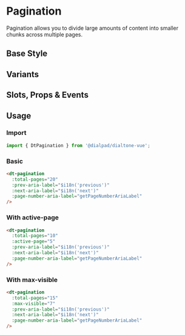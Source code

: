 
# Pagination

<Subtitle>
  Pagination allows you to divide large amounts of content into smaller chunks across multiple pages.
</Subtitle>

## Base Style

<Canvas>
  <Story id="components-pagination--default" />
</Canvas>

## Variants

<Canvas>
  <Story id="components-pagination--variants" />
</Canvas>

## Slots, Props & Events

<ArgsTable story={PRIMARY_STORY} />

## Usage

### Import

```jsx
import { DtPagination } from '@dialpad/dialtone-vue';
```

### Basic

```html
<dt-pagination
  :total-pages="20"
  :prev-aria-label="$i18n('previous')"
  :next-aria-label="$i18n('next')"
  :page-number-aria-label="getPageNumberAriaLabel"
/>
```

### With active-page

```html
<dt-pagination
  :total-pages="10"
  :active-page="5"
  :prev-aria-label="$i18n('previous')"
  :next-aria-label="$i18n('next')"
  :page-number-aria-label="getPageNumberAriaLabel"
/>
```

### With max-visible

```html
<dt-pagination
  :total-pages="15"
  :max-visible="7"
  :prev-aria-label="$i18n('previous')"
  :next-aria-label="$i18n('next')"
  :page-number-aria-label="getPageNumberAriaLabel"
/>
```
